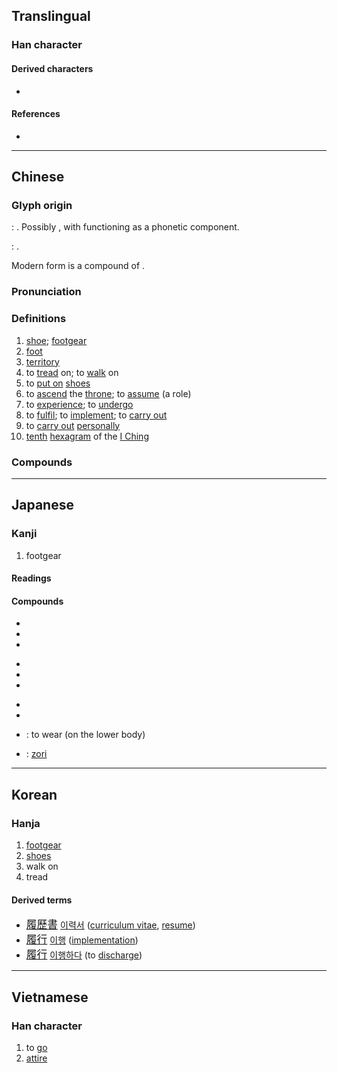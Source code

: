 {{character info/new}}
==Translingual==

===Han character===
{{Han char|rn=44|rad=尸|as=12|sn=15|four=77247|canj=SHOE|ids=⿸尸復}}

====Derived characters====
* {{l|mul|[[𢖓]], [[𭌆]], [[𭗫]]}}

====References====
* {{Han ref|kx=0303.410|dkj=07799|dj=0602.010|hdz=20980.030|uh=5C65|ud=23653|bh=BC69|bd=48233}}

----

==Chinese==
{{zh-forms|alt=𨇐}}

===Glyph origin===
{{Han etym}}
''{{w|Shuowen}}'': {{Han compound|尸|彳|夊|舟|ls=ic|t2=step|t3=foot|t4=(shoe-shaped) boat}}. Possibly {{liushu|psc|nocap=1|adj=1}}, with {{och-l|尸}} functioning as a phonetic component.

{{w|Bronze inscriptions}}: {{Han compound|眉|頁|止|舟|ls=ic|t2=person with prominent head|t3=foot|t4=shoe or (shoe-shaped) boat}}.

Modern form is a compound of {{Han compound|尸|復|t2=return}}.

===Pronunciation===
{{zh-pron
|m=lǚ
|c=lei5,leoi5
|h=pfs=lî
|md=lī/lṳ̄
|mn=lí
|w=3li
|mc=y
|oc=y
|cat=n
}}

===Definitions===
{{zh-hanzi}}

# [[shoe]]; [[footgear]]
# [[foot]]
# [[territory]]
# to [[tread]] on; to [[walk]] on
# to [[put on]] [[shoes]]
# to [[ascend]] the [[throne]]; to [[assume]] (a role)
# to [[experience]]; to [[undergo]]
# to [[fulfil]]; to [[implement]]; to [[carry out]]
# to [[carry out]] [[personally]]
# [[tenth]] [[hexagram]] of the [[I Ching]]

===Compounds===
{{zh-der|履癸|劍履|履霜之戒|履薄|如履如臨|倒履相迎|冠履倒置|履位|三千珠履|履霜|履冰|削足就履|履霜堅冰|履戴|履舄交錯|履中行善|不衫不履|弊履|履端|履霜知冰|席豐履厚|劍及履及|履險如夷|履長|履行|履薄臨深|履約|履湯蹈火|履歷|履新|履帶車|履帶|履尾|屣履造門|屣履|如履平地|履仁蹈義|履舄|冠履倒易|安常履順|履歷表|如履薄冰|冠履無爽|圯橋進履|削足適履|冠道履仁|履勘|分香賣履|冠履|履虎尾|涉艱履危|游履|潔操履|據義履方|福履|正冠納履|步履|步履如飛|木履|戴天履地|東郭履|業履|文履|監市履狶|步履維艱|涉危履險|沒海履地|福履增綏|步雪履穿|戴圓履方|杖履|珠履|操履|臨深履冰|頂天履地|踐履|跋履|范履霜|葛屨履霜|革履|鄭人買履|臨危履冰|進履之謙|臨淵履薄|縰履|鄭履|蹝履|納履決踵|草履蟲|賜履|臨深履薄|鄭崇履聲|遺簪墮履|踐冰履炭|章甫薦履|素履|躧履|賣履|繡衣朱履}}

----

==Japanese==

===Kanji===
{{ja-kanji|grade=c|rs=尸12}}

# footgear

====Readings====
{{ja-readings
|on=り
|kun=は-く, くつ-, ふ-む
}}

====Compounds====
{{top3}}
* {{ja-r|履行|りこう}}
* {{ja-r|履修|りしゅう}}
* {{ja-r|履新|りしん}}
{{mid3}}
* {{ja-r|履践|りせん}}
* {{ja-r|履端|りたん}}
* {{ja-r|履道応乾|りどうおうけん}}
{{mid3}}
* {{ja-r|履約|りやく}}
* {{ja-r|履歴|りれき}}
* {{ja-r|履く|はく}}: to wear (on the lower body)
* {{ja-r|草履|ぞうり}}: [[zori]]
{{bottom}}

----

==Korean==

===Hanja===
{{ko-hanja|hangeul=리|rv=ri|mr=ri}}

# [[footgear]]
# [[shoes]]
# walk on
# tread

====Derived terms====

* <big>[[履歷書]]</big> [[이력서]] ([[curriculum vitae]], [[resume]])
* <big>[[履行]]</big> [[이행]] ([[implementation]])
* <big>[[履行]]</big> [[이행하다]] (to [[discharge]])

----

==Vietnamese==

===Han character===
{{vi-hantu|[[giầy]], [[giày]], [[lí]]|rs=尸12}}

# to [[go]]
# [[attire]]